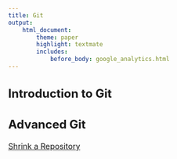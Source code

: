 ```yaml
---
title: Git
output:
    html_document:
        theme: paper
        highlight: textmate
        includes:
            before_body: google_analytics.html
---
```

<font size="3">

## Introduction to Git

## Advanced Git
[Shrink a Repository](git/advanced/shrink_repository.html)

</font>
